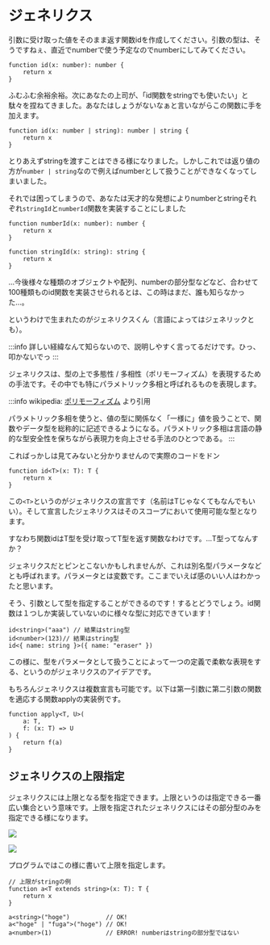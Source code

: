 # ジェネリクス

引数に受け取った値をそのまま返す関数idを作成してください。引数の型は、そうですねぇ、直近でnumberで使う予定なのでnumberにしてみてください。

```typescript!
function id(x: number): number {
    return x
}
```

ふむふむ余裕余裕。次にあなたの上司が、「id関数をstringでも使いたい」と駄々を捏ねてきました。あなたはしょうがないなぁと言いながらこの関数に手を加えます。

```typescript!
function id(x: number | string): number | string {
    return x
}
```

とりあえずstringを渡すことはできる様になりました。しかしこれでは返り値の方が`number | string`なので例えばnumberとして扱うことができなくなってしまいました。

それでは困ってしまうので、あなたは天才的な発想によりnumberとstringそれぞれ`stringId`と`numberId`関数を実装することにしました

```typescript!
function numberId(x: number): number {
    return x
}

function stringId(x: string): string {
    return x
}
```

...今後様々な種類のオブジェクトや配列、numberの部分型などなど、合わせて100種類ものid関数を実装させられるとは、この時はまだ、誰も知らなかった...。

というわけで生まれたのがジェネリクスくん（言語によってはジェネリックとも）。

:::info
詳しい経緯なんて知らないので、説明しやすく言ってるだけです。ひっ、叩かないでっ
:::

ジェネリクスは、型の上で多態性 / 多相性（ポリモーフィズム）を表現するための手法です。その中でも特にパラメトリック多相と呼ばれるものを表現します。

:::info
wikipedia: [ポリモーフィズム](https://ja.wikipedia.org/wiki/%E3%83%9D%E3%83%AA%E3%83%A2%E3%83%BC%E3%83%95%E3%82%A3%E3%82%BA%E3%83%A0) より引用

パラメトリック多相を使うと、値の型に関係なく「一様に」値を扱うことで、関数やデータ型を総称的に記述できるようになる。パラメトリック多相は言語の静的な型安全性を保ちながら表現力を向上させる手法のひとつである。
:::

こればっかしは見てみないと分かりませんので実際のコードをドン

```typescript!
function id<T>(x: T): T {
    return x
}
```

この`<T>`というのがジェネリクスの宣言です（名前はTじゃなくてもなんでもいい）。そして宣言したジェネリクスはそのスコープにおいて使用可能な型となります。

すなわち関数idはT型を受け取ってT型を返す関数なわけです。...T型ってなんすか？

ジェネリクスだとピンとこないかもしれませんが、これは別名型パラメータなどとも呼ばれます。パラメータとは変数です。ここまでいえば感のいい人はわかったと思います。

そう、引数として型を指定することができるのです！するとどうでしょう。id関数は１つしか実装していないのに様々な型に対応できています！

```typescript!
id<string>("aaa") // 結果はstring型
id<number>(123)// 結果はstring型
id<{ name: string }>({ name: "eraser" })
```

この様に、型をパラメータとして扱うことによって一つの定義で柔軟な表現をする、というのがジェネリクスのアイデアです。

もちろんジェネリクスは複数宣言も可能です。以下は第一引数に第二引数の関数を適応する関数applyの実装例です。

```typescript!
function apply<T, U>(
    a: T,
    f: (x: T) => U
) {
    return f(a)
}
```

## ジェネリクスの上限指定

ジェネリクスには上限となる型を指定できます。上限というのは指定できる一番広い集合という意味です。上限を指定されたジェネリクスにはその部分型のみを指定できる様になります。

![](./images/generics_ok.png)

![](./images/generics_error.png)

プログラムではこの様に書いて上限を指定します。

```typescript!
// 上限がstringの例
function a<T extends string>(x: T): T {
    return x
}

a<string>("hoge")          // OK!
a<"hoge" | "fuga">("hoge") // OK!
a<number>(1)               // ERROR! numberはstringの部分型ではない
```

